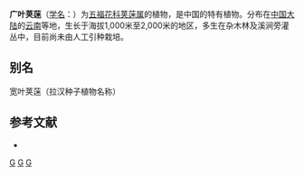 {{Speciesbox
| taxon = Viburnum amplifolium
| binomial_authority = Rehd.
}}

'''广叶荚蒾'''（[[学名|学名]]：{{lang|la|''Viburnum amplifolium''}}）为[[五福花科|五福花科]][[荚蒾属|荚蒾属]]的植物，是中国的特有植物。分布在[[中国大陆|中国大陆]]的[[云南|云南]]等地，生长于海拔1,000米至2,000米的地区，多生在杂木林及溪涧旁灌丛中，目前尚未由人工引种栽培。

== 别名 ==
宽叶荚蒾（拉汉种子植物名称）

== 参考文献 ==
<div class="references-small">
* {{cite web| url =http://www.bioinfo.cn/db05/KmzwSpecies.php?action=view&id=23701| title =广叶荚蒾| work =《中国高等植物数据库全库》| publisher =中国科学院微生物研究所| author =昆明植物研究所| accessdate =2009-02-25| deadurl =yes| archiveurl =https://web.archive.org/web/20160305002301/http://www.bioinfo.cn/db05/KmzwSpecies.php?action=view&id=23701| archivedate =2016-03-05}}
</div>
{{Taxonbar|from=Q11061898}}

[[Category:荚蒾属|G]]
[[Category:中國特有植物|G]]
[[Category:云南植物|G]]